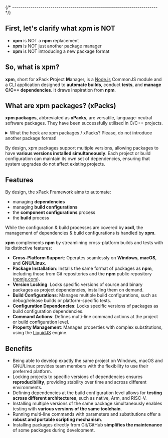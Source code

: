

{/* ------------------------------------------------------------------------ */}

## First, let's clarify what xpm is NOT

- **xpm** is NOT a **npm** replacement
- **xpm** is NOT just another package manager
- **xpm** is NOT introducing a new package format

## So, what is xpm?

**xpm**, short for **x**Pack **P**roject **M**anager, is a
[Node.js](https://nodejs.org/en/) CommonJS  module and a CLI
application designed to **automate builds**, conduct **tests**, and
**manage C/C++ dependencies**. It draws inspiration from **npm**.

<CommonJsCompatibility />

<GithubAndNpmjs />

## What are xpm packages? (xPacks)

**xpm packages**, abbreviated as **xPacks**, are versatile,
language-neutral software packages. They have been successfully
utilised in C/C++ projects.

<details>
<summary>What the heck are xpm packages / xPacks? Please, do not introduce another package format!</summary>

Based on the content, there are two types of packages:

- packages with source libraries (source xpm packages)
- packages with executables, usually platform-specific binary tools (binary xpm packages)

Source xpm packages are **regular npm packages** that include library
source files, typically in C/C++, though there are no language restrictions.

Binary xpm packages are also regular npm packages, but with minimal content,
typically just the `package.json` file. Since these packages provide
executables for multiple platforms, some of which are quite large,
it is not practical to include all binaries within the npm package itself.
Instead, the `package.json` file contains references (URLs) to platform-specific
binary archives (e.g., `.tar.gz` for Unix or `.zip` for Windows).

Simply put, xpm packages can enhance and automate the installation process
for source libraries and tools.

</details>

By design, xpm packages support multiple versions, allowing packages to have
**various versions installed simultaneously**. Each project or
build configuration
can maintain its own set of dependencies, ensuring that system upgrades do
not affect existing projects.

## Features

By design, the xPack Framework aims to automate:

- managing **dependencies**
- managing **build configurations**
- the **component configurations** process
- the **build** process

While the configuration & build processes are covered by **xcdl**, the management of dependencies & build configurations is handled by **xpm**.

**xpm** complements **npm** by streamlining cross-platform builds and
tests with its distinctive features:

- **Cross-Platform Support**: Operates seamlessly on **Windows**,
**macOS**, and **GNU/Linux**.
- **Package Installation**: Installs the same format of packages as **npm**,
including those from Git repositories and the **npm** public repository
([npmjs.com](https://www.npmjs.com)).
- **Version Locking**: Locks specific versions of source and binary
packages as project dependencies, installing them on demand.
- **Build Configurations**: Manages multiple build configurations,
such as debug/release builds or platform-specific tests.
- **Configuration Dependencies**: Locks specific versions of
packages as build configuration dependencies.
- **Command Actions**: Defines multi-line command actions at the
project or build configuration level.
- **Property Management**: Manages properties with complex
substitutions, using the [LiquidJS](https://liquidjs.com) engine.


## Benefits

- Being able to develop exactly the same project on Windows, macOS and
GNU/Linux provides team members with the flexibility to use their
preferred platform.
- Locking projects to specific versions of dependencies ensures
**reproducibility**, providing stability over time and across different
environments.
- Defining dependencies at the build configuration level allows for
**testing across different architectures**, such as native, Arm, and RISC-V.
- Installing multiple versions of the same package simultaneously
enables testing with **various versions of the same toolchain**.
- Running multi-line commands with parameters and substitutions offer a
**robust and portable scripting mechanism**.
- Installing packages directly from Git/GitHub **simplifies the
maintenance** of some packages during development.

